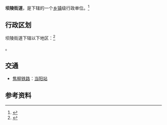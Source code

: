 {{中国乡级行政区|42/05/82/002/000}}

'''坝陵街道'''，是{{PRC admin/fullname|42/05/82/002/000|3}}下辖的一个[[乡镇|乡镇]]级行政单位。<ref>{{PRC admin/ref sgc|{{PRC admin/parent|42/05/82/002/000}}}}</ref>

== 行政区划 ==

坝陵街道下辖以下地区：<ref>{{PRC admin/ref sgc|42/05/82/002/000}}</ref>

{{PRC admin/children|42/05/82/002/000}}。

== 交通 ==
* {{rint|cn|rail}}[[焦柳铁路|焦柳铁路]]：[[当阳站|当阳站]]

== 参考资料 ==
{{reflist}}

{{PRC admin/navcat|42/05/82/002/000}}